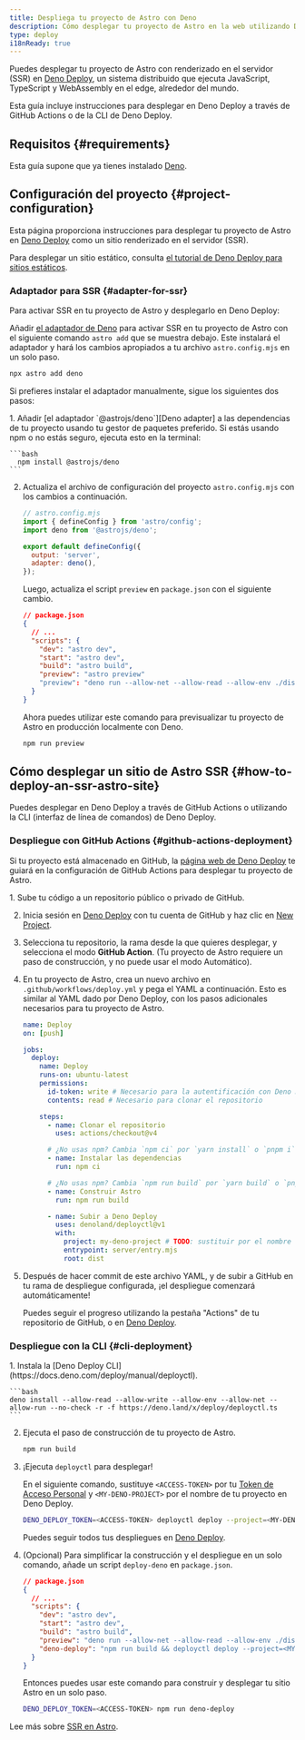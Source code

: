 ```yaml
---
title: Despliega tu proyecto de Astro con Deno
description: Cómo desplegar tu proyecto de Astro en la web utilizando Deno.
type: deploy
i18nReady: true
---
```


Puedes desplegar tu proyecto de Astro con renderizado en el servidor (SSR) en [Deno Deploy](https://deno.com/deploy), un sistema distribuido que ejecuta JavaScript, TypeScript y WebAssembly en el edge, alrededor del mundo.

Esta guía incluye instrucciones para desplegar en Deno Deploy a través de GitHub Actions o de la CLI de Deno Deploy.

## Requisitos \{#requirements\}

Esta guía supone que ya tienes instalado [Deno](https://deno.com/).

## Configuración del proyecto \{#project-configuration\}

Esta página proporciona instrucciones para desplegar tu proyecto de Astro en [Deno Deploy](https://deno.com/deploy) como un sitio renderizado en el servidor (SSR).

Para desplegar un sitio estático, consulta [el tutorial de Deno Deploy para sitios estáticos](https://docs.deno.com/deploy/tutorials/static-site).

### Adaptador para SSR \{#adapter-for-ssr\}

Para activar SSR en tu proyecto de Astro y desplegarlo en Deno Deploy:

Añadir [el adaptador de Deno][Deno adapter] para activar SSR en tu proyecto de Astro con el siguiente comando `astro add` que se muestra debajo. Este instalará el adaptador y hará los cambios apropiados a tu archivo `astro.config.mjs` en un solo paso.


```bash
npx astro add deno
```

Si prefieres instalar el adaptador manualmente, sigue los siguientes dos pasos:

<Steps>
1. Añadir [el adaptador `@astrojs/deno`][Deno adapter] a las dependencias de tu proyecto usando tu gestor de paquetes preferido. Si estás usando npm o no estás seguro, ejecuta esto en la terminal:

    ```bash
      npm install @astrojs/deno
    ```

2. Actualiza el archivo de configuración del proyecto `astro.config.mjs` con los cambios a continuación.

    ```js ins={3,6-7}
    // astro.config.mjs
    import { defineConfig } from 'astro/config';
    import deno from '@astrojs/deno';

    export default defineConfig({
      output: 'server',
      adapter: deno(),
    });
    ```

    Luego, actualiza el script `preview` en `package.json` con el siguiente cambio.

    ```json del={8} ins={9}
    // package.json
    {
      // ...
      "scripts": {
        "dev": "astro dev",
        "start": "astro dev",
        "build": "astro build",
        "preview": "astro preview"
        "preview": "deno run --allow-net --allow-read --allow-env ./dist/server/entry.mjs"
      }
    }
    ```

    Ahora puedes utilizar este comando para previsualizar tu proyecto de Astro en producción localmente con Deno.

    ```bash
    npm run preview
    ```
</Steps>

## Cómo desplegar un sitio de Astro SSR \{#how-to-deploy-an-ssr-astro-site\}

Puedes desplegar en Deno Deploy a través de GitHub Actions o utilizando la CLI (interfaz de línea de comandos) de Deno Deploy.

### Despliegue con GitHub Actions \{#github-actions-deployment\}

Si tu proyecto está almacenado en GitHub, la [página web de Deno Deploy](https://dash.deno.com/) te guiará en la configuración de GitHub Actions para desplegar tu proyecto de Astro.

<Steps>
1. Sube tu código a un repositorio público o privado de GitHub.

2. Inicia sesión en [Deno Deploy](https://dash.deno.com/) con tu cuenta de GitHub y haz clic en [New Project](https://dash.deno.com).

3. Selecciona tu repositorio, la rama desde la que quieres desplegar, y selecciona el modo **GitHub Action**. (Tu proyecto de Astro requiere un paso de construcción, y no puede usar el modo Automático).

4. En tu proyecto de Astro, crea un nuevo archivo en `.github/workflows/deploy.yml` y pega el YAML a continuación. Esto es similar al YAML dado por Deno Deploy, con los pasos adicionales necesarios para tu proyecto de Astro.

    ```yaml
    name: Deploy
    on: [push]

    jobs:
      deploy:
        name: Deploy
        runs-on: ubuntu-latest
        permissions:
          id-token: write # Necesario para la autentificación con Deno Deploy
          contents: read # Necesario para clonar el repositorio

        steps:
          - name: Clonar el repositorio
            uses: actions/checkout@v4

          # ¿No usas npm? Cambia `npm ci` por `yarn install` o `pnpm i`.
          - name: Instalar las dependencias
            run: npm ci

          # ¿No usas npm? Cambia `npm run build` por `yarn build` o `pnpm run build`.
          - name: Construir Astro
            run: npm run build

          - name: Subir a Deno Deploy
            uses: denoland/deployctl@v1
            with:
              project: my-deno-project # TODO: sustituir por el nombre del proyecto Deno Deploy
              entrypoint: server/entry.mjs
              root: dist
    ```

5. Después de hacer commit de este archivo YAML, y de subir a GitHub en tu rama de despliegue configurada, ¡el despliegue comenzará automáticamente!

   Puedes seguir el progreso utilizando la pestaña "Actions" de tu repositorio de GitHub, o en [Deno Deploy](https://dash.deno.com).
</Steps>

### Despliegue con la CLI \{#cli-deployment\}

<Steps>
1. Instala la [Deno Deploy CLI](https://docs.deno.com/deploy/manual/deployctl).

    ```bash
    deno install --allow-read --allow-write --allow-env --allow-net --allow-run --no-check -r -f https://deno.land/x/deploy/deployctl.ts
    ```

2. Ejecuta el paso de construcción de tu proyecto de Astro.

    ```bash
    npm run build
    ```

3. ¡Ejecuta `deployctl` para desplegar!

   En el siguiente comando, sustituye `<ACCESS-TOKEN>` por tu [Token de Acceso Personal](https://dash.deno.com/account#access-tokens) y `<MY-DENO-PROJECT>` por el nombre de tu proyecto en Deno Deploy.

    ```bash
    DENO_DEPLOY_TOKEN=<ACCESS-TOKEN> deployctl deploy --project=<MY-DENO-PROJECT> --no-static --include=./dist ./dist/server/entry.mjs
    ```

    Puedes seguir todos tus despliegues en [Deno Deploy](https://dash.deno.com).

4. (Opcional) Para simplificar la construcción y el despliegue en un solo comando, añade un script `deploy-deno` en `package.json`.

    ```json ins={9}
    // package.json
    {
      // ...
      "scripts": {
        "dev": "astro dev",
        "start": "astro dev",
        "build": "astro build",
        "preview": "deno run --allow-net --allow-read --allow-env ./dist/server/entry.mjs",
        "deno-deploy": "npm run build && deployctl deploy --project=<MY-DENO-PROJECT> --no-static --include=./dist ./dist/server/entry.mjs"
      }
    }
    ```

    Entonces puedes usar este comando para construir y desplegar tu sitio Astro en un solo paso.

    ```bash
    DENO_DEPLOY_TOKEN=<ACCESS-TOKEN> npm run deno-deploy
    ```
</Steps>

<ReadMore>Lee más sobre [SSR en Astro](/es/guides/server-side-rendering/).</ReadMore>

[Deno adapter]: https://github.com/denoland/deno-astro-adapter
